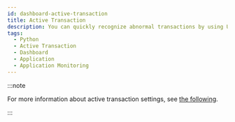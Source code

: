 ```yaml
---
id: dashboard-active-transaction
title: Active Transaction
description: You can quickly recognize abnormal transactions by using URLs, SQLs, and HTTP calls of the active transactions, and can analyze the delayed sections in detail through the transaction trace details.
tags:
  - Python
  - Active Transaction
  - Dashboard
  - Application
  - Application Monitoring
---
```



<Dashboardactivetransaction />

:::note

For more information about active transaction settings, see [the following](active-transactions).

:::
